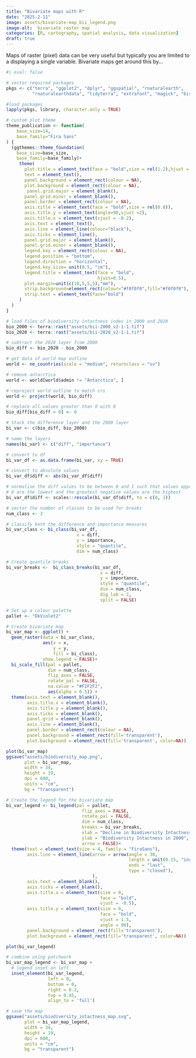 ```yaml
---
title: "Bivariate maps with R"
date: "2025-2-11"
image: assets/bivariate-map_bii_legend.png
image-alt:  bivariate raster map
categories: [R, cartography, spatial analysis, data visualization]
draft: true
---
```


Maps of raster (pixel) data can be very useful but typically you are limited to a displaying a single variable. Bivariate maps get around this by... 

```r
#| eval: false

# vector required packages
pkgs <- c("terra", "ggplot2", "dplyr", "ggspatial", "rnaturalearth",
          "rnaturalearthdata", "tidyterra", "extrafont", "magick", "biscale", "patchwork")

#load packages
lapply(pkgs, library, character.only = TRUE)

# custom plot theme
theme_publication <- function(
    base_size=14,
    base_family="Fira Sans"
) {
  (ggthemes::theme_foundation(
    base_size=base_size,
    base_family=base_family)+
     theme(
       plot.title = element_text(face = "bold",size = rel(1.2),hjust = 0.5),
       text = element_text(),
       panel.background = element_rect(colour = NA),
       plot.background = element_rect(colour = NA),
        panel.grid.major = element_blank(),
       panel.grid.minor = element_blank(),
       panel.border = element_rect(colour = NA),
       axis.title = element_text(face = "bold",size = rel(0.8)),
       axis.title.y = element_text(angle=90,vjust =2),
       axis.title.x = element_text(vjust = -0.2),
       axis.text = element_text(),
       axis.line = element_line(colour="black"),
       axis.ticks = element_line(),
       panel.grid.major = element_blank(),
       panel.grid.minor = element_blank(),
       legend.key = element_rect(colour = NA),
       legend.position = "bottom",
       legend.direction = "horizontal",
       legend.key.size= unit(0.5, "cm"),
       legend.title = element_text(face = "bold",
                                   hjust=0.5),
       plot.margin=unit(c(10,5,5,5),"mm"),
       strip.background=element_rect(colour="#f0f0f0",fill="#f0f0f0"),
       strip.text = element_text(face="bold")
     )
  )
}

# load files of biodiversity intactness index in 2000 and 2020
bio_2000 <- terra::rast("assets/bii-2000_v2-1-1.tif")
bio_2020 <- terra::rast("assets/bii-2020_v2-1-1.tif")

# subtract the 2020 layer from 2000
bio_diff <- bio_2020 - bio_2000

# get data of world map outline
world <- ne_countries(scale = "medium", returnclass = "sv")

# remove antarctica
world <- world[world$admin != "Antarctica", ]

# reproject world outline to match crs
world <- project(world, bio_diff)

# replace all values greater than 0 with 0
bio_diff[bio_diff > 0] <- 0

# Stack the difference layer and the 2000 layer
bi_var <- c(bio_diff, bio_2000)

# name the layers
names(bi_var) <- c("diff", "importance")

# convert to df
bi_var_df <- as.data.frame(bi_var, xy = TRUE)

# convert to absolute values
bi_var_df$diff <- abs(bi_var_df$diff)

# normalise the diff values to be between 0 and 1 such that values approaching
# 0 are the lowest and the greatest negative values are the highest
bi_var_df$diff <- scales::rescale(bi_var_df$diff, to = c(0, 1))

# vector the number of classes to be used for breaks
num_class <- 3

# classify both the difference and importance measures
bi_var_class <- bi_class(bi_var_df,
                           x = diff,
                           y = importance,
                           style = "quantile",
                           dim = num_class)

# Create quantile breaks
bi_var_breaks <-  bi_class_breaks(bi_var_df,
                                    x = diff, 
                                    y = importance, 
                                    style = "quantile",
                                    dim = num_class,
                                    dig_lab = 2,
                                    split = FALSE)

# Set up a colour palette
pallet <- "DkViolet2"

# Create bivariate map
bi_var_map <- ggplot() +
  geom_raster(data = bi_var_class,
              aes(x = x,
                  y = y,
                  fill = bi_class),
              show.legend = FALSE)+
  bi_scale_fill(pal = pallet,
                dim = num_class,
                flip_axes = FALSE,
                rotate_pal = FALSE,
                na.value = "#F2F2F2",
                aes(alpha = 0.5)) +
  theme(axis.text = element_blank(),
        axis.title.x = element_blank(),
        axis.title.y = element_blank(),
        axis.ticks = element_blank(),
        panel.grid = element_blank(),
        axis.line = element_blank(),
        panel.border = element_rect(colour = NA),
        panel.background = element_rect(fill='transparent'),
        plot.background = element_rect(fill='transparent', color=NA))

plot(bi_var_map)
ggsave("assets/biodiversity_map.png",
       plot = bi_var_map,
       width = 34,
       height = 19,
       dpi = 600, 
       units = "cm",
       bg = "transparent")

# Create the legend for the bivariate map
bi_var_legend <- bi_legend(pal = pallet,   
                             flip_axes = FALSE,
                             rotate_pal = FALSE,
                             dim = num_class,
                             breaks = bi_var_breaks,
                             xlab = "Decline in Biodiversity Intactness 2000-2020",
                             ylab = "Biodiversity Intactness in 2000",
                             arrow = FALSE)+
  theme(text = element_text(size = 4, family = "FiraSans"),
        axis.line = element_line(arrow = arrow(angle = 30,
                                               length = unit(0.15, "inches"),
                                               ends = "last", 
                                               type = "closed"), 
                                 ), 
        axis.text = element_blank(),
        axis.ticks = element_blank(),
        axis.title.x = element_text(size = 6,
                                    face = "bold",
                                    vjust = -0.5),
        axis.title.y = element_text(size = 6,
                                    face = "bold",
                                    vjust = 1.5, 
                                    angle = 90),
        panel.background = element_rect(fill='transparent'),
        plot.background = element_rect(fill='transparent', color=NA))

plot(bi_var_legend)

# combine using patchwork
bi_var_map_legend <- bi_var_map +
  # legend inset on left
  inset_element(bi_var_legend,
                left = 0,
                bottom = 0,
                right = 0.2,
                top = 0.45,
                align_to = 'full')

# save the map
ggsave("assets/biodiversity_intactness_map.svg",
       plot = bi_var_map_legend,
       width = 34,
       height = 19,
       dpi = 600, 
       units = "cm",
       bg = "transparent")

```